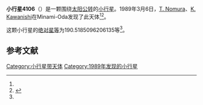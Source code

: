 {{Infobox planet
| bgcolour = #FFFFC0
| name = 4106 Nada
| symbol = 
| image = 
| caption = 
| discovery = yes
| discovery_ref = 
| discoverer = [[T._Nomura|T. Nomura]]、[[K._Kawanishi|K. Kawanishi]]
| discovery_site = [[Minami-Oda|Minami-Oda]] 
| discovered = 1989年3月6日
| designations = yes
| mp_name = 
| named_after = 
| alt_names = 1989 EW/ 1930 KA / 1930 KQ / 1970 AR / 1971 KC / 1980 EW1
| mp_category = [[主带小行星|主带小行星]]
| orbit_ref = <ref name="a">[http://ssd.jpl.nasa.gov/sbdb.cgi?sstr=4106 4106 Nada] {{Wayback|url=http://ssd.jpl.nasa.gov/sbdb.cgi?sstr=4106 |date=20201124003912 }}，小行星數據庫瀏覽器（JPL Small-Body Database Browser）－[[美国国家航空航天局|美国国家航空航天局]]喷气推进实验室</ref>
| epoch = 2456400.5 (2013年4月18日更新)
| aphelion = {{convert|3.251078101048817|AU|km|3|abbr=on|lk=out}}
| perihelion = {{convert|2.254743787416371|AU|km|3|abbr=on}}
| semimajor = {{convert|2.752910944232594|AU|km|3|abbr=on}}
| eccentricity = 0.180960143
| period = 1668.348097 [[日|日]]<br />4.57[[儒略年|儒略年]]
| avg_speed = 
| inclination = 9.735973043384829
| asc_node = 44.88611801462609
| mean_anomaly = 
| arg_peri = 190.5185096206135
| satellites = 
| physical_characteristics = yes
| dimensions = 
| mass = 
| density = 
| surface_grav = 
| escape_velocity = 
| sidereal_day = 
| axial_tilt = 
| pole_ecliptic_lat = 
| pole_ecliptic_lon = 
| albedo = 
| temperatures= 
| temp_name1 = 
| mean_temp_1 = 
| max_temp_1 = 
| temp_name2 = 
| max_temp_2 = 
| spectral_type = 
| abs_magnitude = 190.5185096206135
}}

'''小行星4106'''（{{lang-en|4106 Nada}}）是一颗围绕[[太阳|太阳]][[公转|公转]]的[[小行星|小行星]]。1989年3月6日，[[T._Nomura|T. Nomura]]、[[K._Kawanishi|K. Kawanishi]]在Minami-Oda发现了此天体<ref name="a" /><ref>{{cite news|title=小行星列表|url=http://cfa-www.harvard.edu/iau/lists/NumberedMPs.txt|accessdate=2013-07-08|newspaper=哈佛大学|archive-date=2008-05-17|archive-url=https://web.archive.org/web/20080517010638/http://cfa-www.harvard.edu/iau/lists/NumberedMPs.txt|dead-url=no}}</ref>。

这颗小行星的[[绝对星等|绝对星等]]为190.5185096206135等<ref name="a" />。

==参考文献==
{{reflist}}
{{Minor Planet Number|[[小行星4105|小行星4105]]|[[小行星4107|小行星4107]]}}

{{小天体}}

[[Category:小行星带天体|Category:小行星带天体]]
[[Category:1989年发现的小行星|Category:1989年发现的小行星]]

{{asteroid-stub}}